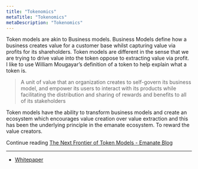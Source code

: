 ```yaml
---
title: "Tokenomics"
metaTitle: "Tokenomics"
metaDescription: "Tokenomics"
---
```


Token models are akin to Business models. Business Models define how a business creates value for a customer base whilst capturing value via profits for its shareholders. Token models are different in the sense that we are trying to drive value into the token oppose to extracting value via profit. I like to use William Mougayar’s definition of a token to help explain what a token is.

> A unit of value that an organization creates to self-govern its business model, and empower its users to interact with its products while facilitating the distribution and sharing of rewards and benefits to all of its stakeholders

Token models have the ability to transform business models and create an ecosystem which encourages value creation over value extraction and this has been the underlying principle in the emanate ecosystem. To reward the value creators.

Continue reading [The Next Frontier of Token Models - Emanate Blog](https://medium.com/emanate-live/emanate-the-next-frontier-of-token-models-8b490099c0bb)

---

- [Whitepaper](https://emanate.live/pdf/emanate-WP-latest.pdf)
